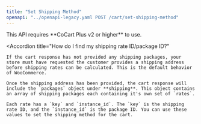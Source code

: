 ```yaml
---
title: "Set Shipping Method"
openapi: "../openapi-legacy.yaml POST /cart/set-shipping-method"
---
```


<Warning>
    This API requires **CoCart Plus v2 or higher** to use.
</Warning>

<Accordion
    title="How do I find my shipping rate ID/package ID?"
>
    If the cart response has not provided any shipping packages, your store must have requested the customer provides a shipping address before shipping rates can be calculated. This is the default behavior of WooCommerce.

    Once the shipping address has been provided, the cart response will include the `packages` object under **shipping**. This object contains an array of shipping packages each containing it's own set of `rates`.

    Each rate has a `key` and `instance_id`. The `key` is the shipping rate ID, and the `instance_id` is the package ID. You can use these values to set the shipping method for the cart.
</Accordion>